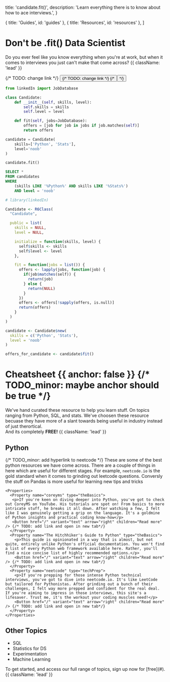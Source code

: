 
  title: 'candidate.fit()',
  description: 'Learn everything there is to know about how to ace interviews.',
}

  { title: 'Guides', id: 'guides' },
  { title: 'Resources', id: 'resources' },
]

<HeroPattern />

# Don't be <span className='font-mono'>.fit()</span> Data Scientist

Do you ever feel like you know everything when you're at work, but when it comes to interviews you just can't make that come across? {{ className: 'lead' }}

<div className="not-prose mb-16 mt-6 flex gap-3">
  {/* TODO: change link */}
  <Button href="/" arrow="right" children="Cheatsheet" />
  {/* TODO: change link */}
  {/* <Button href="/sdks" variant="outline" children="Explore SDKs" /> */}
</div>

<CodeGroup>

```python {{ language: 'python' }}
from linkedIn import JobDatabase

class Candidate:
    def __init__(self, skills, level):
        self.skills = skills
        self.level = level

    def fit(self, jobs=JobDatabase):
        offers = [job for job in jobs if job.matches(self)]
        return offers

candidate = Candidate(
    skills=['Python', 'Stats'],
    level='noob'
)

candidate.fit()
```

```sql {{ language: 'sql' }}
SELECT *
FROM candidates
WHERE
    (skills LIKE '%Python%' AND skills LIKE '%Stats%')
    AND level = 'noob'
```

```r {{ language: 'r' }}
# library(linkedIn)

Candidate <- R6Class(
  "Candidate",

  public = list(
    skills = NULL,
    level = NULL,

    initialize = function(skills, level) {
      self$skills <- skills
      self$level <- level
    },

    fit = function(jobs = list()) {
      offers <- lapply(jobs, function(job) {
        if(job$matches(self)) {
          return(job)
        } else {
          return(NULL)
        }
      })
      offers <- offers[!sapply(offers, is.null)]
      return(offers)
    }
  )
)

candidate <- Candidate$new(
  skills = c('Python', 'Stats'),
  level = 'noob'
)

offers_for_candidate <- candidate$fit()
```

</CodeGroup>

# Cheatsheet {{ anchor: false }} {/* TODO_minor: maybe anchor should be true */}

We've hand curated these resource to help you learn stuff. On topics ranging from Python, SQL, and stats. We've choosen these resource becuase they have more of a slant towards being useful in industry instead of just therortical.<br/>And its completely <b>FREE!</b> {{ className: 'lead' }}

## Python

{/* TODO_minor: add hyperlink to neetcode */}
These are some of the best python resources we have come across. There are a couple of things in here which are useful for different stages. For example, `neetcode.io` is the gold standard when it comes to grinding out leetcode questions. Conversly the stuff on Pandas is more useful for learning new tips and tricks

    <Properties>
      <Property name="coreyms" type="theBasics">
       <p>If you're keen on diving deeper into Python, you've got to check out CoreyMS on YouTube. His tutorials are spot on! From basics to more intricate stuff, he breaks it all down. After watching a few, I felt like I was genuinely getting a grip on the language. It's a goldmine of Python insights and practical coding know-how</p>
       <Button href="/" variant="text" arrow="right" children="Read more" /> {/* TODO: add link and open in new tab*/}
      </Property>
      <Property name="The Hitchhiker's Guide to Python" type="theBasics">
        <p>This guide is opinionated in a way that is almost, but not quite, entirely unlike Python's official documentation. You won't find a list of every Python web framework available here. Rather, you'll find a nice concise list of highly recommended options.</p>
        <Button href="/" variant="text" arrow="right" children="Read more" /> {/* TODO: add link and open in new tab*/}
      </Property>
      <Property name="neetcode" type="techPrep">
        <p>If you're prepping for those intense Python technical interviews, you've got to dive into neetcode.io. It's like LeetCode but tailored for Pythonistas. After grinding out a bunch of their challenges, I felt way more prepped and confident for the real deal. If you're aiming to impress in those interviews, this site's a lifesaver. Trust me, it's the workout your coding muscles need!</p>
        <Button href="/" variant="text" arrow="right" children="Read more" /> {/* TODO: add link and open in new tab*/}
      </Property>
    </Properties>

## Other Topics

<ul>
  <li>SQL</li>
  <li>Statistics for DS</li>
  <li>Experimentation</li>
  <li>Machine Learning</li>
</ul>

<Note>
  To get started, and access our full range of topics, sign up now for
  [free](#). {{ className: 'lead' }}
</Note>

<SignUp />

<Testermonials />

<CoachingServices />
